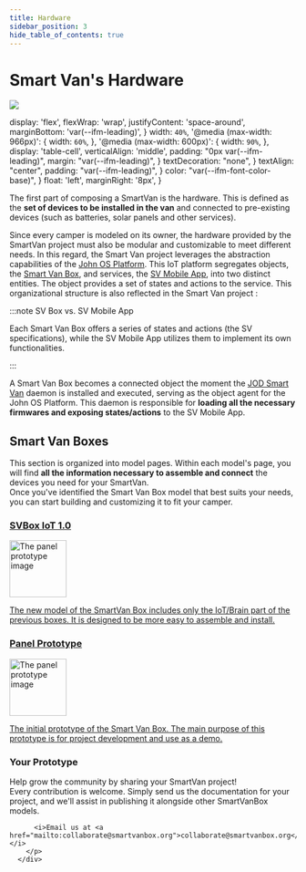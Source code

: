 ```yaml
---
title: Hardware
sidebar_position: 3
hide_table_of_contents: true
---
```



# Smart Van's Hardware

<img
  className={styles_docs.header_image}
  src="/img/hardware/header.png" />


  display: 'flex',
  flexWrap: 'wrap',
  justifyContent: 'space-around',
  marginBottom: 'var(--ifm-leading)',
}
  width: `40%`,
  '@media (max-width: 966px)': {
    width: `60%`,
  },
  '@media (max-width: 600px)': {
    width: `90%`,
  },
  display: 'table-cell',
  verticalAlign: 'middle',
  padding: "0px var(--ifm-leading)",
  margin: "var(--ifm-leading)",
}
  textDecoration: "none",
}
  textAlign: "center",
  padding: "var(--ifm-leading)",
}
  color: "var(--ifm-font-color-base)",
}
  float: 'left',
  marginRight: '8px',
}

The first part of composing a SmartVan is the hardware. This is defined as the
**set of devices to be installed in the van** and connected to pre-existing
devices (such as batteries, solar panels and other services).

Since every camper is modeled on its owner, the hardware provided by the
SmartVan project must also be modular and customizable to meet different needs.
In this regard, the Smart Van project leverages the abstraction capabilities of
the [John OS Platform](https://www.johnosplatform.org). This IoT platform
segregates objects, the [Smart Van Box](#smart-van-boxes), and
services, the [SV Mobile App](/docs/software#sv-mobile-app), into two
distinct entities. The object provides a set of states and actions to the
service. This organizational structure is also reflected in the Smart Van
project <MapSpecs />:

:::note SV Box vs. SV Mobile App

Each Smart Van Box offers a series of states and actions (the SV specifications),
while the SV Mobile App utilizes them to implement its own functionalities.

:::

A Smart Van Box becomes a connected object the moment
the [JOD Smart Van](/docs/software#jod-smart-van) daemon is installed and
executed, serving as the object agent for the John OS Platform. This daemon is
responsible for **loading all the necessary firmwares and exposing
states/actions** to the SV Mobile App.

## Smart Van Boxes

This section is organized into model pages. Within each model's page, you will
find **all the information necessary to assemble and connect** the devices you
need for your SmartVan.<br/>
Once you've identified the Smart Van Box model that best suits your needs, you
can start building and customizing it to fit your camper.

<div style={div_style}>

  <Card sx={card_style}>
    <a style={link_style}
      href="/docs/hardware/svbox_10">
      <div style={text_style}>
        <h3>SVBox IoT 1.0</h3>
        <img style={img_style} src="/img/hardware/svbox_10/dev_img.jpg" alt="The panel prototype image" width="100"/>
        <p style={descr_style}>
          The new model of the SmartVan Box includes only the IoT/Brain part of
          the previous boxes. It is designed to be more easy to assemble and install.
        </p>
      </div>
    </a>
  </Card>

  <Card sx={card_style}>
    <a style={link_style}
      href="/docs/hardware/panel_prototype">
      <div style={text_style}>
        <h3>Panel Prototype</h3>
        <img style={img_style} src="/img/hardware/panel_prototype/dev_img.jpg" alt="The panel prototype image" width="100"/>
        <p style={descr_style}>
          The initial prototype of the Smart Van Box. The main purpose of this
          prototype is for project development and use as a demo.
        </p>
      </div>
    </a>
  </Card>

  <Card sx={card_style}>
      <div style={text_style}>
        <h3>Your Prototype</h3>
        <p style={descr_style}>
          Help grow the community by sharing your SmartVan project!<br/>
          Every contribution is welcome. Simply send us the documentation for
          your project, and we'll assist in publishing it alongside other
          SmartVanBox models.

          <i>Email us at <a href="mailto:collaborate@smartvanbox.org">collaborate@smartvanbox.org</a></i>
        </p>
      </div>
  </Card>

</div>
